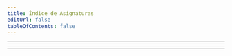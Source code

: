 ```yaml
---
title: Índice de Asignaturas
editUrl: false
tableOfContents: false
---
```




<LinkCard
  title="Programación I"
  href="/prouno"
  description="C Explicado de 0. Apuntes, boletines resueltos y ejemplos para dominar el lenguaje de Programación C. (y punteros)"
/>
<LinkCard
  title="Programación II"
  href="/prodos"
  description="Tipos abstractos de datos y gestión de la memoria. Todas las implementaciones explicadas, con ejemplos y código. Listas, colas, pilas y árboles."
/>
<LinkCard
  title="Algoritmos"
  href="/algo"
  description="Implementaciones y pseudocódigos de todos los algoritmos y de las estructuras de datos. Links a prácticas resueltas."
/>
<LinkCard
  title="Diseño de Software"
  href="/deese"
  description="Domina Java por fin. Todos los patrones y principios de diseño explicados (con memes). Ejemplos con código listo para usar y comprobar."
/>
<LinkCard
  title="Paradigmas de la Programación"
  href="/pepe"
  description='"OCaml explicado para tontos" Un lenguaje fuertemente tipado no tiene porque ser complicado. Domina el paradigma funcional y la recursividad.'
/>

---

<LinkCard
  title="We ♥️ Open Source"
  href="/opensource"
  description="Links a proyectos open source interesantes y guías de las herramientas open source fundamentales como el VCS Git."
/>

---

<GitStar/>